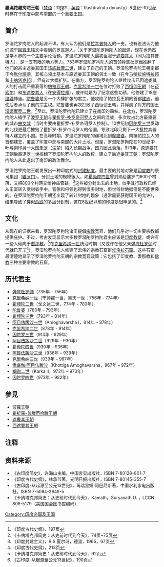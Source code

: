 
{{Infobox Former Country
|native_name = ರಾಷ್ಟ್ರಕೂಟ
|conventional_long_name = 羅濕陀羅拘陀王朝
|common_name = 羅濕陀羅拘陀王朝
|continent = 亞洲
|region  = 南亞
|country  = 印度
|government_type  = 君主制
|year_start = 753年
|year_end  = 982年
|p1     = 遮婁其王朝
|s1     = 西遮婁其王朝
|image_map  = Indian Rashtrakuta Empire map.svg
|image_map_caption = {{legend|#FF9F80|羅濕陀羅拘陀王朝疆域}}
|capital     = [[Manyakheta|Manyakheta]]
|common_languages = [[卡納達語|卡納達語]]<br>[[梵語|梵語]]
|religion     = [[印度教|印度教]]<br>[[耆那教|耆那教]]
|leader1   = [[弹底杜罗伽|弹底杜罗伽]]
|leader2   = [[因陀罗四世|因陀罗四世]]
|year_leader1 = 735–756
|year_leader2 = 973–982
|title_leader = [[摩訶拉者|摩訶拉者]]
| today = {{IND}}
}}
{{印度历史}}
'''羅濕陀羅拘陀王朝'''（[[梵语|梵语]]：राष्ट्रकूट；[[英語|英語]]：Rashtrakuta dynasty）8世纪~10世纪时存在于[[印度|印度]]中部与南部的一个重要王国。
== 简介 ==
罗湿陀罗拘陀人的起源不详。有人认为他们是[[拉其普特人|拉其普特人]]的一支。也有说法认为他们源于[[阿育王|阿育王]]铭文中提到的罗底迦人。<ref>《印度古代史纲》，197页</ref>关于罗湿陀罗拘陀人的起源，现在也仍然是学术界的一个主要争论话题。罗湿陀罗拘陀人最初臣服于[[遮娄其人|遮娄其人]]（同为拉其普特人），是一支有限的地方势力。753年罗湿陀罗拘陀人的首领[[弹底杜罗伽|弹底杜罗伽]]推翻了他们的宗主遮娄其国王[[诘底跋摩二世|诘底跋摩二世]]，建立了自己的王朝。罗湿陀罗拘陀王朝定都于今[[默尔凯德|默尔凯德]]，其核心领土基本与原遮娄其王朝的领土一致（在今[[马哈拉施特拉邦|马哈拉施特拉邦]]和[[卡纳塔克邦|卡纳塔克邦]]），但有过大幅扩张。在南方，罗湿陀罗拘陀人继续攻击已因遮娄其人的打击而严重衰落的[[帕拉瓦王朝|帕拉瓦王朝]]。[[克里希纳一世|克里希纳一世]]在位时打败了[[西恒伽王朝|西恒伽王朝]]（在[[迈索尔|迈索尔]]）和[[东遮娄其人|东遮娄其人]]（在[[安得拉邦|安得拉邦]]），或许就是为了纪念这些功绩，他修建了18座[[湿婆|湿婆]]神庙。[[陀鲁婆|陀鲁婆]]是另一个大肆扩张的君主，他攻陷了帕拉瓦王朝的首都[[建志|建志]]，迫使后者承认了他的宗主权。陀鲁婆也再次打败了西恒伽王朝，并俘虏了对方的国王[[湿婆摩罗二世|湿婆摩罗二世]]。<ref>《卡纳塔克邦简史：从史前时代到今天》，74页~75页</ref>至此，罗湿陀罗拘陀已建立了在南印的霸权。在北方，罗湿陀罗拘陀人插手了[[波罗王朝|波罗王朝]]与[[瞿折罗-补罗帝诃罗人|瞿折罗-补罗帝诃罗人]]之间的混战，多次攻占北方最重要的城市[[曲女城|曲女城]]（当时主要由瞿折罗-补罗帝诃罗人控制）。10世纪初[[因陀罗三世|因陀罗三世]]发动的北伐更最后摧毁了瞿折罗-补罗帝诃罗人的帝国，导致北印只剩下一大批拉其普特人建立的小国。在高峰时期，罗湿陀罗拘陀的疆域北到[[摩腊婆|摩腊婆]]，南抵帕拉瓦人的首都建志，覆盖了印度中部与南部的大片土地。但是，罗湿陀罗拘陀在10世纪中叶与南印另一大国[[朱罗|朱罗]]（注辇）陷入长期战争，国力因此衰落。973年，原遮娄其王朝后裔[[逮罗一世|逮罗一世]]推翻了罗湿陀罗拘陀人的政权，建立了[[后遮娄其王朝|后遮娄其王朝]]；罗湿陀罗拘陀人从此退出了南印的政治舞台。

罗湿陀罗拘陀王朝发展出一种印度式的[[封建制度|封建制度]]。最主要的封地对象是[[印度教|印度教]]的祭司集团（[[婆罗门|婆罗门]]）。分封土地的规模很大，如[[瞿频陀四世|瞿频陀四世]]曾封赐给婆罗门600个村落，又把800个村落交给神庙管辖。<ref>《印度封建主义》，R.S.夏尔玛，德里，1965，67页</ref>这些被分封出去的土地，似乎其行政权已经从王室转入受封者手中。官僚和将领也得到很多封地，但世俗封地据信是不能世袭的。在罗湿陀罗拘陀王朝还出现了转让封地的现象（通常需要获得国王的允许），结果导致了类似[[西欧|西欧]]的多层分封制，这在8世纪以前的印度是很罕见的。<ref>《印度古代史纲》，213页</ref>

== 文化 ==
从现存的证据来看，罗湿陀罗拘陀诸王提倡[[宗教|宗教]]宽容，他们几乎对一切主要宗教都提供庇护。不过，考古发现显示大多数罗湿陀罗拘陀君主应该是[[印度教|印度教徒]]，或许有一些人倾向于[[耆那教|耆那教]]。<ref>《卡纳塔克邦简史：从史前时代到今天》，92页</ref>在[[克里希纳一世|克里希纳一世]]统治时期（又或许在他父亲[[弹底杜罗伽|弹底杜罗伽]]时代就已开工<ref>《古印度-从起源至公元13世纪》，190页</ref>），罗湿陀罗拘陀人修建了宏伟的宗教石窟群[[埃洛拉石窟|埃洛拉石窟]]。这些石窟最清楚地显示了罗湿陀罗拘陀王朝的宗教宽容政策：它包括了印度教、耆那教和[[佛教|佛教]]三种主要宗教的石窟。

== 历代君主 ==
* [[弹底杜罗伽|弹底杜罗伽]]（735年 - 756年）
* [[克里希纳一世|克里希纳一世]]（奎师那一世、黑天一世；756年 - 774年） 
* [[瞿频陀二世|瞿频陀二世]]（戈文达二世，774年 - 780年） 
* [[陀鲁婆|陀鲁婆]]（780年 - 793年） 
* [[瞿频陀三世|瞿频陀三世]]（793年 - 814年） 
* [[阿目佉跋沙一世|阿目佉跋沙一世]]（Amoghavarsha I，814年 - 878年）
* [[克里希纳二世|克里希纳二世]]（878年 - 914年） 
* [[因陀罗三世|因陀罗三世]]（914年 - 929年） 
* [[阿目佉跋沙二世|阿目佉跋沙二世]]（929年 - 930年） 
* [[瞿频陀四世|瞿频陀四世]]（930年 – 936年） 
* [[阿目佉跋沙三世|阿目佉跋沙三世]]（936年 – 939年）
* [[克里希纳三世|克里希纳三世]]（939年 – 967年） 
* [[憍底伽·阿目佉跋沙|憍底伽·阿目佉跋沙]]（Khottiga Amoghavarsha，967年 – 972年） 
* [[羯迦二世|羯迦二世]]（Karka II，972年 – 973年）
* [[因陀罗四世|因陀罗四世]]（973年 – 982年）

== 參見 ==
*[[波羅王朝|波羅王朝]]
*[[瞿折羅-普臘蒂哈臘王朝|瞿折羅-普臘蒂哈臘王朝]]
*[[遮婁其王朝|遮婁其王朝]]
*[[西遮婁其王朝|西遮婁其王朝]]

== 注释 ==
<references/>

== 资料来源 ==
* 《古印度简史》，许海山主编，中国言实出版社，ISBN 7-80128-801-7 
* 《印度古代史纲》，林承节著，光明日报出版社，ISBN 7-80145-355-7
* 《古印度-从起源至公元13世纪》，玛瑞里娅·阿巴尼斯著，中国水利水电出版社，ISBN 7-5084-2649-5
* 《卡纳塔克邦简史：从史前时代到今天》，Kamath，Suryanath U. ，LCCN 809-5179（美国国会图书馆编码）

[[Category:印度帝国及王国|Category:印度帝国及王国]]